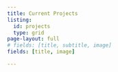 ```yaml
---
title: Current Projects
listing:
  id: projects
  type: grid
page-layout: full
# fields: [title, subtitle, image]
fields: [title, image]

---
```

<!-- <style> -->
<!--   body { -->
<!--   background-image: url('images/chalkboard_sm.jpg'); -->
<!--   background-size: cover; -->
<!--   background-repeat: no-repeat; -->
<!-- } -->

<!-- </style> -->